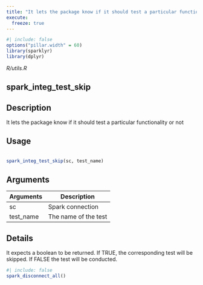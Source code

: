 ```yaml
---
title: "It lets the package know if it should test a particular functionality or not"
execute:
  freeze: true
---
```


```r
#| include: false
options("pillar.width" = 60)
library(sparklyr) 
library(dplyr)
```

*R/utils.R*

## spark_integ_test_skip

## Description
 It lets the package know if it should test a particular functionality or not 


## Usage
```r
 
spark_integ_test_skip(sc, test_name) 
```

## Arguments
|Arguments|Description|
|---|---|
| sc | Spark connection |
| test_name | The name of the test |

## Details
 It expects a boolean to be returned. If TRUE, the corresponding test will be skipped. If FALSE the test will be conducted. 







```r
#| include: false
spark_disconnect_all()
```
